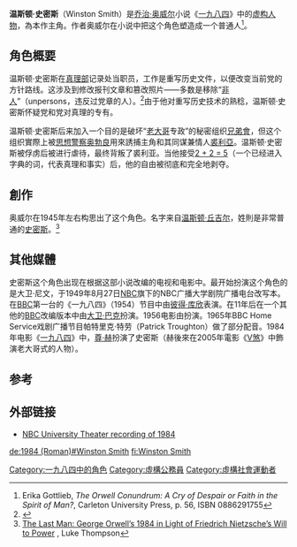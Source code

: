 {{noteTA
|G1=Show
|1=zh-hk:赫; zh-tw:赫特; zh-cn:赫特;
}}
{{Infobox character
| colour           = #D6D6FF
| name             = 溫斯頓·史密斯
| series           = [[一九八四|一九八四]]
| image            = Winston Smith.jpg
| caption          = 溫斯頓·史密斯，在1984年電影《[[一九八四_(1984年電影)|一九八四]]》中由[[尊·赫|尊·赫]]飾演。
| first            = 《[[一九八四|一九八四]]》
| creator          = [[乔治·奥威尔|乔治·奥威尔]]
| portrayer        = [[彼得·库欣|彼得·庫辛]]（1954）<br>{{le|埃德蒙·奧布萊恩|Edmond O'Brien}}（1956）<br>[[尊·赫|尊·赫]]（1984）
| gender           = 男性
| significantother = [[裘利亞|裘利亞]]
}}
'''温斯顿·史密斯'''（Winston Smith）是[[乔治·奥威尔|乔治·奥威尔]]小说《[[一九八四|一九八四]]》中的[[虚构人物|虚构人物]]，為本作主角。作者奥威尔在小说中把这个角色塑造成一个普通人<ref>Erika Gottlieb, ''The Orwell Conundrum: A Cry of Despair or Faith in the Spirit of Man?'', Carleton University Press, p. 56, ISBN 0886291755</ref>。

== 角色概要 ==
温斯顿·史密斯在[[真理部|真理部]]记录处当职员，工作是重写历史文件，以便改变当前党的方针路线。这涉及到修改报刊文章和篡改照片——多数是移除“[[新语词汇列表#Unperson（非人）|非人]]”（unpersons，违反过党章的人）。<ref>{{Cite web|url=https://zh.knowpia.com/pages/%E6%B8%A9%E6%96%AF%E9%A1%BF%C2%B7%E5%8F%B2%E5%AF%86%E6%96%AF|title=温斯顿·史密斯-KNOWPIA|accessdate=2018-09-19|work=zh.knowpia.com}}{{Dead link|date=2020年5月 |bot=InternetArchiveBot |fix-attempted=yes }}</ref>由于他对重写历史技术的熟稔，温斯顿·史密斯怀疑党和党对真理的专有。

温斯顿·史密斯后来加入一个目的是破坏“[[老大哥_(一九八四)|老大哥]]专政”的秘密组织[[兄弟會_(一九八四)|兄弟會]]，但这个组织實際上被[[思想警察|思想警察]][[奥勃良|奥勃良]]用來誘捕主角和其同谋兼情人[[裘利亞|裘利亞]]。温斯顿·史密斯被俘虏后被进行虐待，最终背叛了裘利亚。当他接受[[二加二等於五|2 + 2 = 5]]（一个已经进入字典的词，代表真理和事实）后，他的自由被彻底和完全地剥夺。

==創作==
奥威尔在1945年左右构思出了这个角色。名字来自[[温斯顿·丘吉尔|温斯顿·丘吉尔]]，姓則是非常普通的[[史密斯_(姓氏)|史密斯]]。<ref>[http://www.charis.wlc.edu/publications/symposium_spring03/thompson.pdf The Last Man: George Orwell’s 1984 in Light of Friedrich Nietzsche’s Will to Power] {{Wayback|url=http://www.charis.wlc.edu/publications/symposium_spring03/thompson.pdf |date=20090220064849 }}, Luke Thompson</ref>

== 其他媒體 ==
史密斯这个角色出现在根据这部小说改编的电视和电影中。最开始扮演这个角色的是大卫·尼文，于1949年8月27日[[全国广播公司|NBC]]旗下的NBC广播大学剧院广播电台改写本。在[[英国广播公司|BBC]]第一台的《一九八四》（1954）节目中由[[彼得·库欣|彼得·库欣]]表演。在11年后在一个其他的[[BBC|BBC]]改编版本中由[[大卫·巴克|大卫·巴克]]扮演。1956电影由{{le|埃德蒙·奧布萊恩|Edmond O'Brien}}扮演。1965年BBC Home Service戏剧广播节目帕特里克·特劳（Patrick Troughton）做了部分配音。1984年电影《[[一九八四_(1984年電影)|一九八四]]》中，[[尊·赫|尊·赫]]扮演了史密斯（赫後來在2005年電影《[[V煞|V煞]]》中飾演老大哥式的人物{{link-en|亞當·沙特勒|Adam Susan}}）。

==参考==
{{reflist}}

==外部链接==
*[https://web.archive.org/web/20070228131335/http://www.freeotrshows.com/otr/n/NBC_University_Theater.html NBC University Theater recording of 1984]

{{一九八四}}

{{DEFAULTSORT:Smith, Winston}}
[[Category:一九八四中的角色|Category:一九八四中的角色]]
[[Category:虛構公務員|Category:虛構公務員]]
[[Category:虛構社會運動者|Category:虛構社會運動者]]

[[de:1984_(Roman)#Winston_Smith|de:1984 (Roman)#Winston Smith]]
[[fi:Winston_Smith|fi:Winston Smith]]